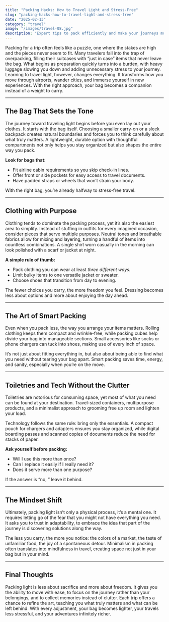 ```yaml
---
title: "Packing Hacks: How to Travel Light and Stress-Free"
slug: "packing-hacks-how-to-travel-light-and-stress-free"
date: "2025-02-13"
category: "travel"
image: "/images/travel-08.jpg"
description: "Expert tips to pack efficiently and make your journeys more comfortable."
---
```


Packing for a trip often feels like a puzzle, one where the stakes are high and the pieces never seem to fit. Many travelers fall into the trap of overpacking, filling their suitcases with “just in case” items that never leave the bag. What begins as preparation quickly turns into a burden, with heavy luggage slowing you down and adding unnecessary stress to your journey. Learning to travel light, however, changes everything. It transforms how you move through airports, wander cities, and immerse yourself in new experiences. With the right approach, your bag becomes a companion instead of a weight to carry.

---

## The Bag That Sets the Tone

The journey toward traveling light begins before you even lay out your clothes. It starts with the bag itself. Choosing a smaller carry-on or a sleek backpack creates natural boundaries and forces you to think carefully about what truly matters. A lightweight, durable option with thoughtful compartments not only helps you stay organized but also shapes the entire way you pack.

**Look for bags that:**

- Fit airline cabin requirements so you skip check-in lines.
- Offer front or side pockets for easy access to travel documents.
- Have padded straps or wheels that won’t strain your body.

With the right bag, you’re already halfway to stress-free travel.

---

## Clothing with Purpose

Clothing tends to dominate the packing process, yet it’s also the easiest area to simplify. Instead of stuffing in outfits for every imagined occasion, consider pieces that serve multiple purposes. Neutral tones and breathable fabrics allow for mixing and layering, turning a handful of items into countless combinations. A single shirt worn casually in the morning can look polished with a scarf or jacket at night.

**A simple rule of thumb:**

- Pack clothing you can wear at least _three different ways._
- Limit bulky items to one versatile jacket or sweater.
- Choose shoes that transition from day to evening.

The fewer choices you carry, the more freedom you feel. Dressing becomes less about options and more about enjoying the day ahead.

---

## The Art of Smart Packing

Even when you pack less, the way you arrange your items matters. Rolling clothing keeps them compact and wrinkle-free, while packing cubes help divide your bag into manageable sections. Small accessories like socks or phone chargers can tuck into shoes, making use of every inch of space.

It’s not just about fitting everything in, but also about being able to find what you need without tearing your bag apart. Smart packing saves time, energy, and sanity, especially when you’re on the move.

---

## Toiletries and Tech Without the Clutter

Toiletries are notorious for consuming space, yet most of what you need can be found at your destination. Travel-sized containers, multipurpose products, and a minimalist approach to grooming free up room and lighten your load.

Technology follows the same rule: bring only the essentials. A compact pouch for chargers and adapters ensures you stay organized, while digital boarding passes and scanned copies of documents reduce the need for stacks of paper.

**Ask yourself before packing:**

- Will I use this more than once?
- Can I replace it easily if I really need it?
- Does it serve more than one purpose?

If the answer is “no, ” leave it behind.

---

## The Mindset Shift

Ultimately, packing light isn’t only a physical process, it’s a mental one. It requires letting go of the fear that you might not have everything you need. It asks you to trust in adaptability, to embrace the idea that part of the journey is discovering solutions along the way.

The less you carry, the more you notice: the colors of a market, the taste of unfamiliar food, the joy of a spontaneous detour. Minimalism in packing often translates into mindfulness in travel, creating space not just in your bag but in your mind.

---

## Final Thoughts

Packing light is less about sacrifice and more about freedom. It gives you the ability to move with ease, to focus on the journey rather than your belongings, and to collect memories instead of clutter. Each trip offers a chance to refine the art, teaching you what truly matters and what can be left behind. With every adjustment, your bag becomes lighter, your travels less stressful, and your adventures infinitely richer.
